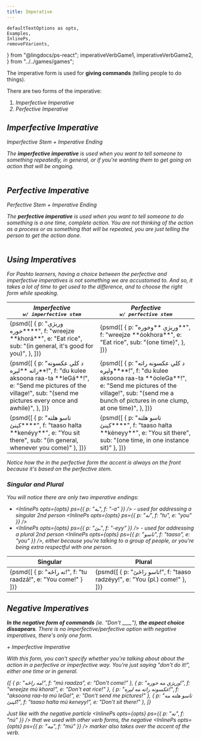 ```yaml
---
title: Imperative
---
```


    defaultTextOptions as opts,
    Examples,
    InlinePs,
    removeFVarients,
} from "@lingdocs/ps-react";
    imperativeVerbGame1,
    imperativeVerbGame2,
} from "../../games/games";

The imperative form is used for **giving commands** (telling people to do things).

There are two forms of the imperative:

1. <i className="fas fa-video" /> Imperfective Imperative
2. <i className="fas fa-camera" /> Perfective Imperative


## Imperfective Imperative

<Formula name="Imperfective Imperative">
    Imperfective Stem + <Link to="/verbs/verb-endings/#imperative-verb-endings">Imperative Ending</Link>
</Formula>

The <i className="fas fa-video" /> **imperfective imperative** is used when you want to tell someone to something repeatedly, in general, or if you're wanting them to get going on action that will be ongoing.

<div className="text-center">
    <img src={imperfectiveImperative} alt="" className="img-fluid" />
</div>

<BasicVerbShowCase opts={opts} tense="imperfectiveImperative" />

## Perfective Imperative

<Formula name="Perfective Imperative">
    Perfective Stem + <Link to="/verbs/verb-endings/#imperative-verb-endings">Imperative Ending</Link>
</Formula>

The <i className="fas fa-camera" /> **perfective imperative** is used when you want to tell someone to do something is a one time, complete action. You are not thinking of the action as a process or as something that will be repeated, you are just telling the person to *get the action done*.

<div className="text-center">
    <img src={perfectiveImperative} alt="" className="img-fluid" />
</div>

<BasicVerbShowCase opts={opts} tense="perfectiveImperative" />

## Using Imperatives

For Pashto learners, having a choice between the perfective and imperfective imperatives is *not* something we are accustomed to. And so, it takes a lot of time to get used to the difference, and to choose the right form while speaking.

<div className="my-3" style={{ overflowX: "auto" }}>
  <table className="table">
    <thead>
      <tr>
        <th scope="col">
            <div><i className="fas fa-video" /> Imperfective</div>
            <div><samp>w/ imperfective stem</samp></div>
        </th>
        <th scope="col">
            <div><i className="fas fa-camera" /> Perfective</div>
            <div><samp>w/ perfective stem</samp></div>
        </th>
      </tr>
    </thead>
    <tbody>
        <tr>
            <td>
                <Examples opts={opts}>{psmd([
                    {
                        p: "وریژې **خوره**",
                        f: "wreejze **khorá**",
                        e: "Eat rice",
                        sub: "(in general, it's good for you)",
                    },
                ])}</Examples>
            </td>
            <td>
                <Examples opts={opts}>{psmd([
                    {
                        p: "وریژې **وخوره**",
                        f: "wreejze **óokhora**",
                        e: "Eat rice",
                        sub: "(one time)",
                    },
                ])}</Examples>
            </td>
        </tr>
        <tr>
            <td>
                <Examples opts={opts}>{psmd([
                    {
                        p: "د کلي عکسونه راته **لېږه**!",
                        f: "du kulee aksoona raa-ta **leGá**!",
                        e: "Send me pictures of the village!",
                        sub: "(send me pictures every once and awhile)",    
                    },
                ])}</Examples>
            </td>
            <td>
                <Examples opts={opts}>{psmd([
                    {
                        p: "د کلي عکسونه راته **ولېږه**!",
                        f: "du kulee aksoona raa-ta **óoleGa**!",
                        e: "Send me pictures of the village!",
                        sub: "(send me a bunch of pictures in one clump, at one time)",
                    },
                ])}</Examples>
            </td>
        </tr>
        <tr>
            <td>
                <Examples opts={opts}>{psmd([
                    {
                        p: "تاسو هلته **کېنئ**",
                        f: "taaso halta **kenéyy**",
                        e: "You sit there",
                        sub: "(in general, whenever you come)"
                    },
                ])}</Examples>
            </td>
            <td>
                <Examples opts={opts}>{psmd([
                    {
                        p: "تاسو هلته **کېنئ**",
                        f: "taaso halta **kéneyy**",
                        e: "You sit there",
                        sub: "(one time, in one instance sit)"
                    },
                ])}</Examples>
            </td>
        </tr>
    </tbody>
  </table>
</div>

Notice how the in the perfective form *the accent is always on the front* because it's based on the <Link to="/verbs/roots-and-stems/">perfective stem</Link>. 

### Singular and Plural

You will notice there are only two <Link to="/verbs/verb-endings/#imperative-verb-endings">imperative endings</Link>:

 - <InlinePs opts={opts} ps={{ p: "ـه", f: "-a" }} /> - used for addressing a singular 2nd person <InlinePs opts={opts} ps={{ p: "ته", f: "tu", e: "you" }} />
 - <InlinePs opts={opts} ps={{ p: "ـئ", f: "-eyy" }} /> - used for addressing a plural 2nd person <InlinePs opts={opts} ps={{ p: "تاسو", f: "taaso", e: "you" }} />, either because you're talking to a group of people, or you're being extra respectful with one person.

<div className="my-3" style={{ overflowX: "auto" }}>
  <table className="table">
    <thead>
      <tr>
        <th scope="col">Singular</th>
        <th scope="col">Plural</th>
      </tr>
    </thead>
    <tbody>
      <tr>
        <td>
            <Examples opts={opts}>{psmd([
                { p: "ته راځه!", f: "tu raadzá!", e: "You come!" }
            ])}</Examples>
        </td>
        <td>
            <Examples opts={opts}>{psmd([
                { p: "تاسو راځئ!", f: "taaso radzéyy!", e: "You (pl.) come!" },
            ])}</Examples>
        </td>
      </tr>
    </tbody>
  </table>
</div>

<GameDisplay record={imperativeVerbGame1} />

<GameDisplay record={imperativeVerbGame2} />

## Negative Imperatives

**In the negative form of commands** (ie. *"Don't ____"*), **the aspect choice dissapears**. There is no imperfective/perfective option with negative imperatives, there's only one form.

<Formula name="Negative Imperative">
    <InlinePs opts={opts} ps={{ p: "مه", f: "mú" }} /> + <Link to="/verbs/imperative-verbs/#imperfective-imperative">Imperfective Imperative</Link>
</Formula>

With this form, you can't specify whether you're talking about about the action in a <i className="fas fa-camera" /> perfective or <i className="fas fa-video" /> imperfective way. You're just saying "don't do it!", either one time or in general.

<Examples opts={opts}>{[
    { p: "مه راځه!", f: "mú raadza", e: "Don't come!" },
    { p: "وریژې مه خوره!", f: "wreejze mú khora!", e: "Don't eat rice!" },
    { p: "عکسونه راته مه لېږه!", f: "aksoona raa-ta mú leGa!", e: "Don't send me pictures!" },
    { p: "تاسو هلته مه کېنئ!", f: "taaso halta mú keneyy!", e: "Don't sit there!" },
]}</Examples>

Just like with the negative particle <InlinePs opts={opts} ps={{ p: "نه", f: "nú" }} /> that we used with other verb forms, the negative <InlinePs opts={opts} ps={{ p: "مه", f: "mú" }} /> marker also takes over the accent of the verb.